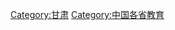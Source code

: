 {{Catnav|頁面分類|各種主題的頁面分類|依中国各省来作的分类|中国各省教育}}

[[Category:甘肃|Category:甘肃]]
[[Category:中国各省教育|Category:中国各省教育]]